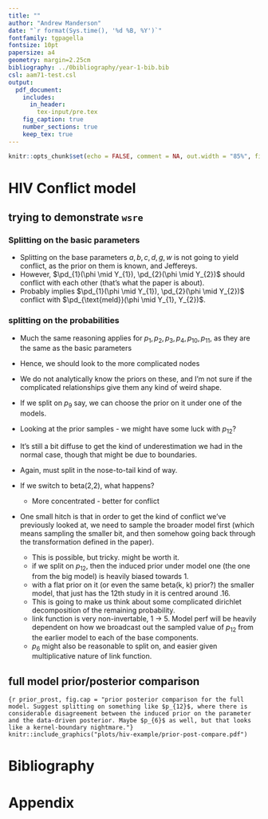 ```yaml
---
title: ""
author: "Andrew Manderson"
date: "`r format(Sys.time(), '%d %B, %Y')`"
fontfamily: tgpagella
fontsize: 10pt
papersize: a4
geometry: margin=2.25cm
bibliography: ../0bibliography/year-1-bib.bib
csl: aam71-test.csl
output: 
  pdf_document:
    includes:
      in_header:
        tex-input/pre.tex
    fig_caption: true
    number_sections: true
    keep_tex: true
---
```


```r
knitr::opts_chunk$set(echo = FALSE, comment = NA, out.width = "85%", fig.align = "center", auto_pdf = TRUE)
```

# HIV Conflict model

## trying to demonstrate `wsre`

### Splitting on the basic parameters

- Splitting on the base parameters $a, b, c, d, g, w$ is not going to yield conflict, as the prior on them is known, and Jeffereys.
- However, $\pd_{1}(\phi \mid Y_{1}), \pd_{2}(\phi \mid Y_{2})$ should conflict with each other (that's what the paper is about).
- Probably implies $\pd_{1}(\phi \mid Y_{1}), \pd_{2}(\phi \mid Y_{2})$ conflict with $\pd_{\text{meld}}(\phi \mid Y_{1}, Y_{2})$.

### splitting on the probabilities

- Much the same reasoning applies for $p_{1}, p_{2}, p_{3}, p_{4}, p_{10}, p_{11}$, as they are the same as the basic parameters
- Hence, we should look to the more complicated nodes
- We do not analytically know the priors on these, and I'm not sure if the complicated relationships give them any kind of weird shape.
- If we split on $p_{9}$ say, we can choose the prior on it under one of the models.


- Looking at the prior samples - we might have some luck with $p_{12}$?
- It's still a bit diffuse to get the kind of underestimation we had in the normal case, though that might be due to boundaries.
- Again, must split in the nose-to-tail kind of way.
- If we switch to beta(2,2), what happens?
    - More concentrated - better for conflict
- One small hitch is that in order to get the kind of conflict we've previously looked at, we need to sample the broader model first (which means sampling the smaller bit, and then somehow going back through the transformation defined in the paper).
    - This is possible, but tricky. might be worth it.
    - if we split on $p_{12}$, then the induced prior under model one (the one from the big model) is heavily biased towards 1.
    - with a flat prior on it (or even the same beta(k, k) prior?) the smaller model, that just has the 12th study in it is centred around .16.
    - This is going to make us think about some complicated dirichlet decomposition of the remaining probability.
    - link function is very non-invertable, 1 -> 5. Model perf will be heavily dependent on how we broadcast out the sampled value of $p_{12}$ from the earlier model to each of the base components.
    - $p_{6}$ might also be reasonable to split on, and easier given multiplicative nature of link function.


## full model prior/posterior comparison

```{r prior_prost, fig.cap = "prior posterior comparison for the full model. Suggest splitting on something like $p_{12}$, where there is considerable disagreement between the induced prior on the parameter and the data-driven posterior. Maybe $p_{6}$ as well, but that looks like a kernel-boundary nightmare."}
knitr::include_graphics("plots/hiv-example/prior-post-compare.pdf")
```


<!-- -------------------- END OF MAIN BODY OF DOCUMENT -------------------- -->
\newpage

<!-- The {-} tag here suppresses the section numbering. -->
# Bibliography {-}

<!-- This makes pandoc-citeproc put the references before the end of document. -->
<div id="refs"></div>

\newpage

<!-- Now switch to alphabetical numbering for the appendix, and reset the counter. -->
\renewcommand{\thesection}{\Alph{section}}
\setcounter{section}{0}

# Appendix 
